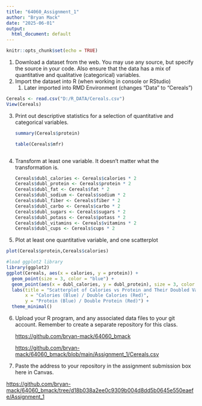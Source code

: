 ---
title: "64060_Assignment_1"
author: "Bryan Mack"
date: "2025-06-01"
output:
  html_document: default
---

```{r setup, include=FALSE}
knitr::opts_chunk$set(echo = TRUE)
```

1.  Download a dataset from the web. You may use any source, but specify the source in your code. Also ensure that the data has a mix of quantitative and qualitative (categorical) variables.
2.  Import the dataset into R (when working in console or RStudio)
    1.  Later imported into RMD Environment (changes "Data" to "Cereals")

```{r}
Cereals <- read.csv("D:/R_DATA/Cereals.csv")
View(Cereals)
```

3.  Print out descriptive statistics for a selection of quantitative and categorical variables.

    ```{r}
    summary(Cereals$protein)
    ```

    ```{r}
    table(Cereals$mfr)
    ```

    ```{r}

    ```

4.  Transform at least one variable. It doesn't matter what the transformation is.

    ```{r echo=TRUE}
    Cereals$dubl_calories <- Cereals$calories * 2
    Cereals$dubl_protein <- Cereals$protein * 2
    Cereals$dubl_fat <- Cereals$fat * 2
    Cereals$dubl_sodium <- Cereals$sodium * 2
    Cereals$dubl_fiber <- Cereals$fiber * 2
    Cereals$dubl_carbo <- Cereals$carbo * 2
    Cereals$dubl_sugars <- Cereals$sugars * 2
    Cereals$dubl_potass <- Cereals$potass * 2
    Cereals$dubl_vitamins <- Cereals$vitamins * 2
    Cereals$dubl_cups <- Cereals$cups * 2
    ```

<!-- -->

5.  Plot at least one quantitative variable, and one scatterplot

```{r}
plot(Cereals$protein,Cereals$calories)
```

```{r}
#load ggplot2 library
library(ggplot2)
ggplot(Cereals, aes(x = calories, y = protein)) +
  geom_point(size = 3, color = "blue") +
  geom_point(aes(x = dubl_calories, y = dubl_protein), size = 3, color = "red", shape = 17) +
  labs(title = "Scatterplot of Calories vs Protein and Their Doubled Values",
       x = "Calories (Blue) / Double Calories (Red)",
       y = "Protein (Blue) / Double Protein (Red)") +
  theme_minimal()
```

6.  Upload your R program, and any associated data files to your git account. Remember to create a separate repository for this class.

    <https://github.com/bryan-mack/64060_bmack>

    <https://github.com/bryan-mack/64060_bmack/blob/main/Assignment_1/Cereals.csv>

7.  Paste the address to your repository in the assignment submission box here in Canvas.

<https://github.com/bryan-mack/64060_bmack/tree/d18b038a2ee0c9309b004d8dd5b0645e550eaefe/Assignment_1>
